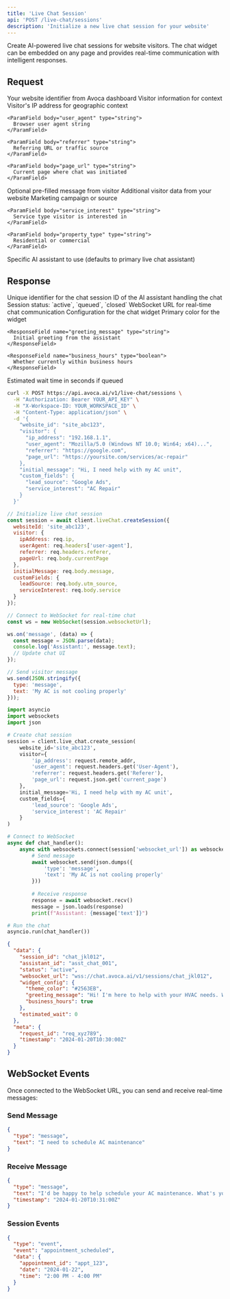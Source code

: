 ```yaml
---
title: 'Live Chat Session'
api: 'POST /live-chat/sessions'
description: 'Initialize a new live chat session for your website'
---
```


<Note>
  Create AI-powered live chat sessions for website visitors. The chat widget can be embedded on any page and provides real-time communication with intelligent responses.
</Note>

## Request

<ParamField body="website_id" type="string" required>
  Your website identifier from Avoca dashboard
</ParamField>

<ParamField body="visitor" type="object" required>
  Visitor information for context
  
  <Expandable title="properties">
    <ParamField body="ip_address" type="string">
      Visitor's IP address for geographic context
    </ParamField>
    
    <ParamField body="user_agent" type="string">
      Browser user agent string
    </ParamField>
    
    <ParamField body="referrer" type="string">
      Referring URL or traffic source
    </ParamField>
    
    <ParamField body="page_url" type="string">
      Current page where chat was initiated
    </ParamField>
  </Expandable>
</ParamField>

<ParamField body="initial_message" type="string">
  Optional pre-filled message from visitor
</ParamField>

<ParamField body="custom_fields" type="object">
  Additional visitor data from your website
  
  <Expandable title="properties">
    <ParamField body="lead_source" type="string">
      Marketing campaign or source
    </ParamField>
    
    <ParamField body="service_interest" type="string">
      Service type visitor is interested in
    </ParamField>
    
    <ParamField body="property_type" type="string">
      Residential or commercial
    </ParamField>
  </Expandable>
</ParamField>

<ParamField body="assistant_id" type="string">
  Specific AI assistant to use (defaults to primary live chat assistant)
</ParamField>

## Response

<ResponseField name="session_id" type="string">
  Unique identifier for the chat session
</ResponseField>

<ResponseField name="assistant_id" type="string">
  ID of the AI assistant handling the chat
</ResponseField>

<ResponseField name="status" type="string">
  Session status: `active`, `queued`, `closed`
</ResponseField>

<ResponseField name="websocket_url" type="string">
  WebSocket URL for real-time chat communication
</ResponseField>

<ResponseField name="widget_config" type="object">
  Configuration for the chat widget
  
  <Expandable title="properties">
    <ResponseField name="theme_color" type="string">
      Primary color for the widget
    </ResponseField>
    
    <ResponseField name="greeting_message" type="string">
      Initial greeting from the assistant
    </ResponseField>
    
    <ResponseField name="business_hours" type="boolean">
      Whether currently within business hours
    </ResponseField>
  </Expandable>
</ResponseField>

<ResponseField name="estimated_wait" type="number">
  Estimated wait time in seconds if queued
</ResponseField>

<RequestExample>

```bash cURL
curl -X POST https://api.avoca.ai/v1/live-chat/sessions \
  -H "Authorization: Bearer YOUR_API_KEY" \
  -H "X-Workspace-ID: YOUR_WORKSPACE_ID" \
  -H "Content-Type: application/json" \
  -d '{
    "website_id": "site_abc123",
    "visitor": {
      "ip_address": "192.168.1.1",
      "user_agent": "Mozilla/5.0 (Windows NT 10.0; Win64; x64)...",
      "referrer": "https://google.com",
      "page_url": "https://yoursite.com/services/ac-repair"
    },
    "initial_message": "Hi, I need help with my AC unit",
    "custom_fields": {
      "lead_source": "Google Ads",
      "service_interest": "AC Repair"
    }
  }'
```

```javascript Node.js
// Initialize live chat session
const session = await client.liveChat.createSession({
  websiteId: 'site_abc123',
  visitor: {
    ipAddress: req.ip,
    userAgent: req.headers['user-agent'],
    referrer: req.headers.referer,
    pageUrl: req.body.currentPage
  },
  initialMessage: req.body.message,
  customFields: {
    leadSource: req.body.utm_source,
    serviceInterest: req.body.service
  }
});

// Connect to WebSocket for real-time chat
const ws = new WebSocket(session.websocketUrl);

ws.on('message', (data) => {
  const message = JSON.parse(data);
  console.log('Assistant:', message.text);
  // Update chat UI
});

// Send visitor message
ws.send(JSON.stringify({
  type: 'message',
  text: 'My AC is not cooling properly'
}));
```

```python Python
import asyncio
import websockets
import json

# Create chat session
session = client.live_chat.create_session(
    website_id='site_abc123',
    visitor={
        'ip_address': request.remote_addr,
        'user_agent': request.headers.get('User-Agent'),
        'referrer': request.headers.get('Referer'),
        'page_url': request.json.get('current_page')
    },
    initial_message='Hi, I need help with my AC unit',
    custom_fields={
        'lead_source': 'Google Ads',
        'service_interest': 'AC Repair'
    }
)

# Connect to WebSocket
async def chat_handler():
    async with websockets.connect(session['websocket_url']) as websocket:
        # Send message
        await websocket.send(json.dumps({
            'type': 'message',
            'text': 'My AC is not cooling properly'
        }))
        
        # Receive response
        response = await websocket.recv()
        message = json.loads(response)
        print(f"Assistant: {message['text']}")

# Run the chat
asyncio.run(chat_handler())
```

</RequestExample>

<ResponseExample>

```json
{
  "data": {
    "session_id": "chat_jkl012",
    "assistant_id": "asst_chat_001",
    "status": "active",
    "websocket_url": "wss://chat.avoca.ai/v1/sessions/chat_jkl012",
    "widget_config": {
      "theme_color": "#2563EB",
      "greeting_message": "Hi! I'm here to help with your HVAC needs. What can I assist you with today?",
      "business_hours": true
    },
    "estimated_wait": 0
  },
  "meta": {
    "request_id": "req_xyz789",
    "timestamp": "2024-01-20T10:30:00Z"
  }
}
```

</ResponseExample>

## WebSocket Events

Once connected to the WebSocket URL, you can send and receive real-time messages:

### Send Message
```json
{
  "type": "message",
  "text": "I need to schedule AC maintenance"
}
```

### Receive Message
```json
{
  "type": "message",
  "text": "I'd be happy to help schedule your AC maintenance. What's your ZIP code?",
  "timestamp": "2024-01-20T10:31:00Z"
}
```

### Session Events
```json
{
  "type": "event",
  "event": "appointment_scheduled",
  "data": {
    "appointment_id": "appt_123",
    "date": "2024-01-22",
    "time": "2:00 PM - 4:00 PM"
  }
}
```